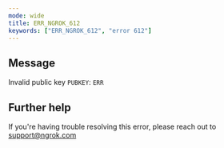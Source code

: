 ```yaml
---
mode: wide
title: ERR_NGROK_612
keywords: ["ERR_NGROK_612", "error 612"]
---
```


## Message

Invalid public key `PUBKEY`: `ERR`

## Further help

If you're having trouble resolving this error, please reach out to [support@ngrok.com](mailto:support@ngrok.com?subject=Help%20with%20ERR_NGROK_612)
